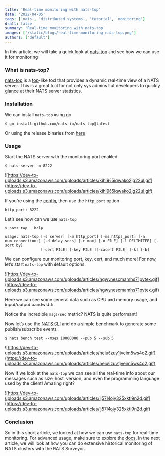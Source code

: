 ```yaml
---
title: 'Real-time monitoring with nats-top'
date: '2022-04-05'
tags: ['nats', 'distributed systems', 'tutorial', 'monitoring']
draft: false
summary: 'Real-time monitoring with nats-top'
images: ['/static/blogs/real-time-monitoring-nats-top.png']
authors: ['default']
---
```


In this article, we will take a quick look at [nats-top](https://github.com/nats-io/nats-top) and see how we can use it for monitoring

### What is nats-top?

[nats-top](https://github.com/nats-io/nats-top) is a [top](https://linuxhint.com/top_-command-_linux/)-like tool that provides a dynamic real-time view of a NATS server. This is a great tool for not only sys admins but developers to quickly glance at their NATS server statistics.

### Installation

We can install `nats-top` using go

```
$ go install github.com/nats-io/nats-top@latest
```

Or using the release binaries from [here](https://github.com/nats-io/nats-top/releases)

### Usage

Start the NATS server with the monitoring port enabled

```
$ nats-server -m 8222
```

![https://dev-to-uploads.s3.amazonaws.com/uploads/articles/kihl965iqwako2jg22ul.gif](https://dev-to-uploads.s3.amazonaws.com/uploads/articles/kihl965iqwako2jg22ul.gif)

If you’re using the [config](https://docs.nats.io/running-a-nats-service/configuration), then use the `http_port` option

```
http_port: 8222
```

Let’s see how can we use `nats-top`

```
$ nats-top --help

usage: nats-top [-s server] [-m http_port] [-ms https_port] [-n num_connections] [-d delay_secs] [-r max] [-o FILE] [-l DELIMITER] [-sort by]
                [-cert FILE] [-key FILE ][-cacert FILE] [-k] [-b]
```

We can configure our monitoring port, key, cert, and much more! For now, let’s start `nats-top` with default options.

![https://dev-to-uploads.s3.amazonaws.com/uploads/articles/hgwynescmamhs71pvtex.gif](https://dev-to-uploads.s3.amazonaws.com/uploads/articles/hgwynescmamhs71pvtex.gif)

Here we can see some general data such as CPU and memory usage, and input/output bandwidth.

Notice the incredible `msgs/sec` metric? NATS is quite performant!

Now let’s use the [NATS CLI](https://github.com/nats-io/natscli) and do a simple benchmark to generate some publish/subscribe events.

```
$ nats bench test --msgs 10000000 --pub 5 --sub 5
```

![https://dev-to-uploads.s3.amazonaws.com/uploads/articles/heiu6zuy1jveim5ws4o2.gif](https://dev-to-uploads.s3.amazonaws.com/uploads/articles/heiu6zuy1jveim5ws4o2.gif)

Now if we look at the `nats-top` we can see all the real-time info about our messages such as size, host, version, and even the programming language used by the client! Amazing right?

![https://dev-to-uploads.s3.amazonaws.com/uploads/articles/lj57l4ojy325xktl9n2d.gif](https://dev-to-uploads.s3.amazonaws.com/uploads/articles/lj57l4ojy325xktl9n2d.gif)

### Conclusion

So in this short article, we looked at how we can use `nats-top` for real-time monitoring. For advanced usage, make sure to explore the [docs](https://docs.nats.io/using-nats/nats-tools/nats_top). In the next article, we will look at how you can do extensive historical monitoring of NATS clusters with the NATS Surveyor.
